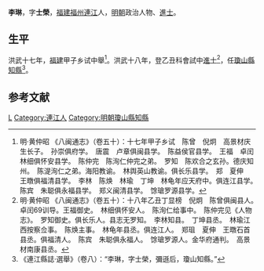 {{Otheruses|other=名为李琳的其他人物|李琳}}

'''李琳'''，字'''士榮'''，[[福建|福建]][[福州|福州]][[连江县_(福州市)|連江]]人，[[明朝|明朝]]政治人物、[[進士|進士]]。

== 生平 ==
洪武十七年，[[福建|福建]]甲子乡试中舉<ref>明·黄仲昭 《八闽通志》（卷五十）：十七年甲子乡试　陈曾　倪炯　高景材庆生长子。　孙崇俱府学。　唐震　卢章俱闽县学。　陈益侯官县学。　王福　卓闰　林细俱怀安县学。　陈仲完　陈洵仁仲完之弟。　罗知　陈欢合之玄孙。德庆知州。　陈湜洵仁之弟。海阳教谕。　林舆英山教谕。俱长乐县学。　郑　夏伸　王暾俱福清县学。　李林　陈焕　林瑜　丁坤　林龟年应天府中。俱连江县学。　陈宾　朱聪俱永福县学。　郑义闽清县学。　馀瑲罗源县学。</ref>。洪武十八年，登乙丑科會試中[[進士|進士]]<ref>明·黄仲昭 《八闽通志》（卷五十）：十八年乙丑丁显榜　倪炯　陈曾俱闽县人。　卓闰69训导。王福御史。　林细俱怀安人。　陈洵仁给事中。　陈仲完见《人物志》。　罗知御史。俱长乐人。县志无罗知。　李林知县。　丁坤县丞。　林瑜江西按察佥事。　陈焕主事。　林龟年县丞。俱连江人。　郑珇　夏伸　王暾石首县丞。俱福清人。　陈宾　朱聪俱永福人。　馀瑲罗源人。金华府通判。　高景材南康县丞。</ref>，任[[瓊山縣|瓊山縣]][[知縣|知縣]]<ref>《連江縣誌·選舉》（卷八）：“李琳，字士榮，彌遜后，瓊山知縣。”</ref>。

==参考文献==
{{reflist}}

{{洪武十八年乙丑科殿試金榜}}

{{Authority control}}

{{DEFAULTSORT:Li李}}
[[Category:李姓|L]]
[[Category:連江人|Category:連江人]]
[[Category:明朝瓊山縣知縣|Category:明朝瓊山縣知縣]]


{{明朝人物小作品}}